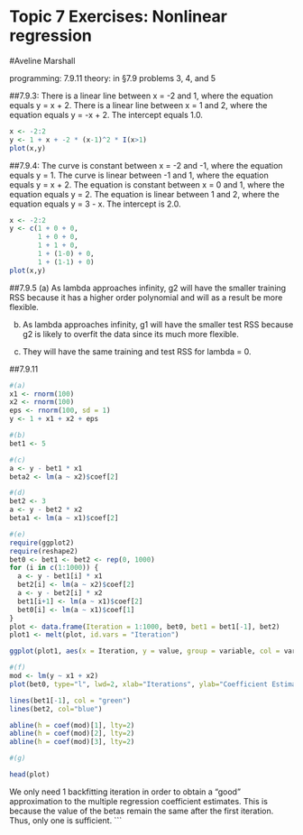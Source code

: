# Topic 7 Exercises: Nonlinear regression
#Aveline Marshall

programming: 7.9.11
theory: in §7.9 problems 3, 4, and 5

##7.9.3: There is a linear line between x = -2 and 1, where the equation equals y = x + 2. There is a linear line between x = 1 and 2, where the equation equals y = -x + 2. The intercept equals 1.0.

```r
x <- -2:2
y <- 1 + x + -2 * (x-1)^2 * I(x>1)
plot(x,y)
```

##7.9.4: The curve is constant between x = -2 and -1, where the equation equals y = 1. The curve is linear between -1 and 1, where the equation equals y = x + 2. The equation is constant between x = 0 and 1, where the equation equals y = 2. The equation is linear between 1 and 2, where the equation equals y = 3 - x. The intercept is 2.0.
```r
x <- -2:2
y <- c(1 + 0 + 0,
       1 + 0 + 0,
       1 + 1 + 0,
       1 + (1-0) + 0,
       1 + (1-1) + 0)
plot(x,y)
```

##7.9.5
(a) As lambda approaches infinity, g2 will have the smaller training RSS because it has a higher order polynomial and will as a result be more flexible.

(b) As lambda approaches infinity, g1 will have the smaller test RSS because g2 is likely to overfit the data since its much more flexible.

(c) They will have the same training and test RSS for lambda = 0.

##7.9.11

```r
#(a)
x1 <- rnorm(100)
x2 <- rnorm(100)
eps <- rnorm(100, sd = 1)
y <- 1 + x1 + x2 + eps

#(b)
bet1 <- 5

#(c)
a <- y - bet1 * x1
beta2 <- lm(a ~ x2)$coef[2]

#(d)
bet2 <- 3
a <- y - bet2 * x2
beta1 <- lm(a ~ x1)$coef[2]

#(e)
require(ggplot2)
require(reshape2)
bet0 <- bet1 <- bet2 <- rep(0, 1000)
for (i in c(1:1000)) {
  a <- y - bet1[i] * x1
  bet2[i] <- lm(a ~ x2)$coef[2]
  a <- y - bet2[i] * x2
  bet1[i+1] <- lm(a ~ x1)$coef[2]
  bet0[i] <- lm(a ~ x1)$coef[1]
}
plot <- data.frame(Iteration = 1:1000, bet0, bet1 = bet1[-1], bet2)
plot1 <- melt(plot, id.vars = "Iteration")

ggplot(plot1, aes(x = Iteration, y = value, group = variable, col = variable)) + geom_line(size=1)

#(f)
mod <- lm(y ~ x1 + x2)
plot(bet0, type="l", lwd=2, xlab="Iterations", ylab="Coefficient Estimates", ylim=c(-1,2), col = "red")

lines(bet1[-1], col = "green")
lines(bet2, col="blue")

abline(h = coef(mod)[1], lty=2)
abline(h = coef(mod)[2], lty=2)
abline(h = coef(mod)[3], lty=2)

#(g)

head(plot)
```
We only need 1 backfitting iteration in order to obtain a "good" approximation to the multiple regression coefficient estimates. This is because the value of the betas remain the same after the first iteration. Thus, only one is sufficient.
```
